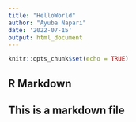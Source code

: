 ```yaml
---
title: "HelloWorld"
author: "Ayuba Napari"
date: '2022-07-15'
output: html_document
---
```


```r
knitr::opts_chunk$set(echo = TRUE)
```

## R Markdown

## This is a markdown file
